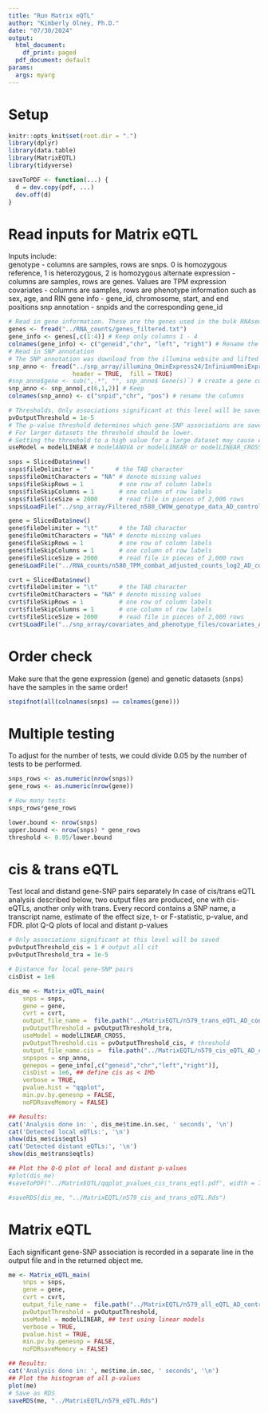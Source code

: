 ```yaml
---
title: "Run Matrix eQTL"
author: "Kimberly Olney, Ph.D."
date: "07/30/2024"
output:
  html_document:
    df_print: paged
  pdf_document: default
params:
  args: myarg
---
```


# Setup
```r
knitr::opts_knit$set(root.dir = ".")
library(dplyr)
library(data.table)
library(MatrixEQTL)
library(tidyverse)

saveToPDF <- function(...) {
  d = dev.copy(pdf, ...)
  dev.off(d)
}
```

# Read inputs for Matrix eQTL 
Inputs include:\
genotype - columns are samples, rows are snps. 0 is homozygous reference, 1 is heterozygous, 2 is homozygous alternate 
expression - columns are samples, rows are genes. Values are TPM expression 
covariates - columns are samples, rows are phenotype information such as sex, age, and RIN
gene info - gene_id, chromosome, start, and end positions
snp annotation - snpids and the corresponding gene_id 
```r
# Read in gene information. These are the genes used in the bulk RNAseq differential expression analysis.
genes <- fread("../RNA_counts/genes_filtered.txt")
gene_info <- genes[,c(1:4)] # Keep only columns 1 - 4
colnames(gene_info) <- c("geneid","chr", "left", "right") # Rename the columns 
# Read in SNP annotation
# The SNP annotation was download from the illumina website and lifted over to GRCh38
snp_anno <- fread("../snp_array/illumina_OminExpress24/InfiniumOmniExpress-24v1-3_A1.annotated_liftover_GRCh38.txt", 
                  header = TRUE,  fill = TRUE)
#snp_anno$gene <- sub(",.*", "", snp_anno$`Gene(s)`) # create a gene column 
snp_anno <- snp_anno[,c(6,1,2)] # Keep 
colnames(snp_anno) <- c("snpid","chr", "pos") # rename the columns 

# Thresholds, Only associations significant at this level will be saved
pvOutputThreshold = 1e-5
# The p-value threshold determines which gene-SNP associations are saved in the output file output_file_name. 
# For larger datasets the threshold should be lower. 
# Setting the threshold to a high value for a large dataset may cause excessively large output files.
useModel = modelLINEAR # modelANOVA or modelLINEAR or modelLINEAR_CROSS

snps = SlicedData$new()
snps$fileDelimiter = " "      # the TAB character
snps$fileOmitCharacters = "NA" # denote missing values
snps$fileSkipRows = 1          # one row of column labels
snps$fileSkipColumns = 1       # one column of row labels
snps$fileSliceSize = 2000      # read file in pieces of 2,000 rows
snps$LoadFile("../snp_array/Filtered_n580_CWOW_genotype_data_AD_control.txt")

gene = SlicedData$new()
gene$fileDelimiter = "\t"      # the TAB character
gene$fileOmitCharacters = "NA" # denote missing values
gene$fileSkipRows = 1          # one row of column labels
gene$fileSkipColumns = 1       # one column of row labels
gene$fileSliceSize = 2000      # read file in pieces of 2,000 rows
gene$LoadFile("../RNA_counts/n580_TPM_combat_adjusted_counts_log2_AD_control.txt")

cvrt = SlicedData$new()
cvrt$fileDelimiter = "\t"      # the TAB character
cvrt$fileOmitCharacters = "NA" # denote missing values
cvrt$fileSkipRows = 1          # one row of column labels
cvrt$fileSkipColumns = 1       # one column of row labels
cvrt$fileSliceSize = 2000      # read file in pieces of 2,000 rows
cvrt$LoadFile("../snp_array/covariates_and_phenotype_files/covariates_AD_control.txt")
```

# Order check 
Make sure that the gene expression (gene) and genetic datasets (snps) have the samples in the same order!
```r
stopifnot(all(colnames(snps) == colnames(gene)))
```

# Multiple testing 
To adjust for the number of tests, we could divide 0.05 by the number of tests to be performed. 
```r
snps_rows <- as.numeric(nrow(snps))
gene_rows <- as.numeric(nrow(gene))

# How many tests
snps_rows*gene_rows 

lower.bound <- nrow(snps)
upper.bound <- nrow(snps) * gene_rows
threshold <- 0.05/lower.bound
```


# cis & trans eQTL
Test local and distand gene-SNP pairs separately 
In case of cis/trans eQTL analysis described below, two output files are produced, one with cis-eQTLs, another only with trans. Every record contains a SNP name, a transcript name, estimate of the effect size, t- or F-statistic, p-value, and FDR.
plot Q-Q plots of local and distant p-values
```r
# Only associations significant at this level will be saved
pvOutputThreshold_cis = 1 # output all cit 
pvOutputThreshold_tra = 1e-5

# Distance for local gene-SNP pairs
cisDist = 1e6

dis_me <- Matrix_eQTL_main(
    snps = snps,
    gene = gene,
    cvrt = cvrt,
    output_file_name =  file.path("../MatrixEQTL/n579_trans_eQTL_AD_control"),
    pvOutputThreshold = pvOutputThreshold_tra,
    useModel = modelLINEAR_CROSS, 
    pvOutputThreshold.cis = pvOutputThreshold_cis, # threshold
    output_file_name.cis =  file.path("../MatrixEQTL/n579_cis_eQTL_AD_control"),
    snpspos = snp_anno, 
    genepos = gene_info[,c("geneid","chr","left","right")],
    cisDist = 1e6, ## define cis as < 1Mb
    verbose = TRUE,
    pvalue.hist = "qqplot",
    min.pv.by.genesnp = FALSE,
    noFDRsaveMemory = FALSE)

## Results:
cat('Analysis done in: ', dis_me$time.in.sec, ' seconds', '\n')
cat('Detected local eQTLs:', '\n')
show(dis_me$cis$eqtls)
cat('Detected distant eQTLs:', '\n')
show(dis_me$trans$eqtls)

## Plot the Q-Q plot of local and distant p-values
#plot(dis_me)
#saveToPDF("../MatrixEQTL/qqplot_pvalues_cis_trans_eqtl.pdf", width = 7, height = 6)

#saveRDS(dis_me, "../MatrixEQTL/n579_cis_and_trans_eQTL.Rds")
```

# Matrix eQTL 
Each significant gene-SNP association is recorded in a separate line in the output file and in the returned object me.
```r
me <- Matrix_eQTL_main(
    snps = snps,
    gene = gene,
    cvrt = cvrt,
    output_file_name =  file.path("../MatrixEQTL/n579_all_eQTL_AD_control"),
    pvOutputThreshold = pvOutputThreshold, 
    useModel = modelLINEAR, ## test using linear models 
    verbose = TRUE,
    pvalue.hist = TRUE,
    min.pv.by.genesnp = FALSE,
    noFDRsaveMemory = FALSE)

## Results:
cat('Analysis done in: ', me$time.in.sec, ' seconds', '\n')
## Plot the histogram of all p-values
plot(me)
# Save as RDS 
saveRDS(me, "../MatrixEQTL/n579_eQTL.Rds")
```

